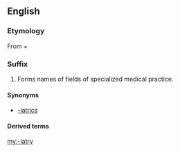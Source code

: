 ==English==

===Etymology===
From {{etyl|grc}} {{term|sc=polytonic|ἰατρός|tr=iatros||doctor|lang=grc}} + {{term|-ry|lang=en||trade of craft of}}

===Suffix===
{{head|en|suffix|cat=suffixes|sort=iatry}}

# Forms names of fields of specialized medical practice.

====Synonyms====
* [[-iatrics]]

====Derived terms====
{{suffixsee|English}}

[[my:-iatry]]